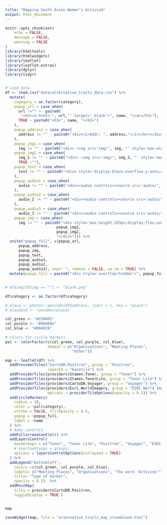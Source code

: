 ```yaml
---
title: "Mapping South Asian Women’s Activism"
output: html_document
---
```


```r
knitr::opts_chunk$set(
	echo = FALSE,
	message = FALSE,
	warning = FALSE
)
library(htmltools)
library(htmlwidgets)
library(leaflet)
library(leaflet.extras)
library(dplyr)
library(tidyr)


# Load data
df <- read.csv("data/alternative_trails_data.csv") %>%
  mutate(
    cagegory = as.factor(category),
    popup_url = case_when(
      url !="" ~  paste0(
       "<h3><a href='", url,"' target='_blank'>", name, "</a></h3>"),
      TRUE ~ paste0("<h3>", name, "</h3>")
    ),
    popup_address = case_when(
      address != "" ~ paste0("<div><i>Addr: ", address,"</i></br></div>")
    ),
    popup_img1 = case_when(
      img != "" ~ paste0("<div> <img src='img/", img, "' style='max-width:290px;max-height:200px;padding-right:5px'></div>")),
    popup_img2 = case_when(
      img_2 != "" ~ paste0("<div> <img src='img/", img_2, "' style='max-width:290px;max-height:200px'></div>"),
      TRUE ~""),
    popup_text = case_when(
      text != "" ~ paste0("<divs style='display:block;overflow-y:auto;max-height: 250px;margin-top:5px;margin-bottom:5px'>", text, "</div>"),
    ),
    popup_audio1 = case_when(
      audio != "" ~ paste0("<div><audio controls><source src='audio/", audio, "' type='audio/mpeg'> Your browser does not support the audio element</audio></div>"),
    ),
    popup_audio2 = case_when(
      audio_2 != "" ~ paste0("<div><audio controls><source src='audio/", audio_2, "' type='audio/mpeg'> Your browser does not support the audio element</audio></div>"),
    ),
    popup_audio3 = case_when(
      audio_3 != "" ~ paste0("<div><audio controls><source src='audio/", audio_3, "' type='audio/mpeg'> Your browser does not support the audio element</audio></div>")),
    popup_img = case_when(
      img != "" ~ paste0("<div style='max-height:203px;display:flex;overflow-x:auto;overflow-y:hidden'>", 
                       popup_img1,
                       popup_img2,
                       "</div>"))) %>% 
  unite("popup_full", c(popup_url,
      popup_address,
      popup_img,
      popup_text,
      popup_audio1,
      popup_audio2,
      popup_audio3), sep=" ", remove = FALSE, na.rm = TRUE) %>% 
  mutate(popup_full = paste0("<div style='overflow:hidden'>", popup_full, "</div>"))
      

# df$img[df$img == ""] <- "blank.png"   

df$category <- as.factor(df$category)

# place <- photon::geocode(df$address, limit = 1, key = "place") 
# place$id <- rownames(place)

col_green <- "#258001"
col_purple <- "#9b009a"
col_blue <- "#00407A"
```



```r

# Colors for circle markers.
pal <- colorFactor(c(col_green, col_purple, col_blue), 
                   domain = c("Organisations", "Meeting Places", 
                              "Other"))

map <- leaflet(df) %>% 
  addProviderTiles("CartoDB.Positron", group = "Positron", 
                   layerId = "basetile") %>% 
  addProviderTiles(providers$Stamen.Toner, group = "Toner") %>%
  addProviderTiles(providers$Stamen.TonerLite, group = "Toner Lite") %>%
  addProviderTiles(providers$CartoDB.Voyager, group = "Voyager") %>% 
  addProviderTiles(providers$Esri.WorldImagery, group = "ESRI World Imagery",
                   options = providerTileOptions(opacity = 0.5)) %>% 
  addCircleMarkers(
    radius = 10,
    color = ~pal(category),
    stroke = FALSE, fillOpacity = 0.5,
    popup = ~popup_full,
    label = ~name
  ) %>% 
  # Adds controls
  addFullscreenControl() %>% 
  addLayersControl(
    baseGroups = c("Toner", "Toner Lite", "Positron", "Voyager", "ESRI World Imagery"),
    # overlayGroups = groups,
    options = layersControlOptions(collapsed = TRUE)
  ) %>% 
  addLegend("bottomleft",
    colors =c(col_green, col_purple, col_blue),
    labels= c("Meeting Places", "Organisations", "The word 'Activism'"),
    title= "Type of marker",
    opacity = 0.5)  %>%
  addMiniMap(
    tiles = providers$CartoDB.Positron,
    toggleDisplay = TRUE ) 


map 

saveWidget(map, file = "alternative_trails_map_standalone.html")
```



